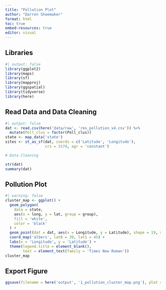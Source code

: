 ```yaml
---
title: "Pollution Plot"
author: "Darren Shoemaker"
format: html
toc: true
embed-resources: true
editor: visual
---
```


## Libraries

```r
#| output: false
library(ggplot2)
library(maps)
library(sf)
library(mapproj)
library(ggspatial)
library(tidyverse)
library(here)
```

## Read Data and Data Cleaning

```r
#| output: false
dat <- read.csv(here('data/raw', 'res_pollution_v4.csv')) %>% 
  mutate(Poll_clus = factor(Poll_clus))
state <- map_data('state')
sites <- st_as_sf(dat, coords = c('Latitude', 'Longitude'),
                  crs = 3174, agr = 'constant')

# Data Cleaning

str(dat)
summary(dat)
```

## Pollution Plot

```r
#| warning: false
cluster_map <- ggplot() +
  geom_polygon(
    data = state,
    aes(x = long, y = lat, group = group),
    fill = 'white',
    color = 'black'
  ) +
  geom_point(dat = dat, aes(x = Longitude, y = Latitude), shape = 19, size = 1, color = 'black') +
  coord_map('albers', lat0 = 39, lat1 = 45) +
  labs(x = 'Longitude', y = 'Latitude') +
  theme(legend.title = element_blank(),
        text = element_text(family = 'Times New Roman'))
cluster_map
```

## Export Figure

```r
ggsave(filename = here('output', '1_pollution_cluster_map.png'), plot = cluster_map, dpi = 1200)
```

